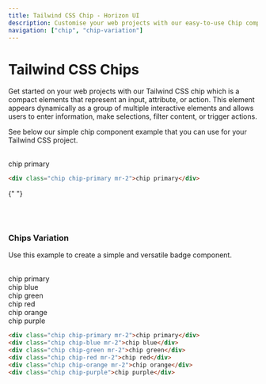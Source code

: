 ```yaml
---
title: Tailwind CSS Chip - Horizon UI
description: Customise your web projects with our easy-to-use Chip component for Tailwind CSS using Material Design guidelines.
navigation: ["chip", "chip-variation"]
---
```


# Tailwind CSS Chips

Get started on your web projects with our Tailwind CSS chip which is a compact elements that represent an input, attribute, or action. This element appears dynamically as a group of multiple interactive elements and allows users to enter information, make selections, filter content, or trigger actions.

See below our simple chip component example that you can use for your Tailwind CSS project.

<br />

<ComponentCard id='chip'>
  <div className='chip chip-primary mr-2'>chip primary</div>
</ComponentCard>

```html showLineNumbers
<div class="chip chip-primary mr-2">chip primary</div>
```

{" "}

<br />
<br />

### Chips Variation

Use this example to create a simple and versatile badge component.

<br />

<ComponentCard id='chip'>
  <div className='flex'>
    <div className='chip chip-primary mr-2'>chip primary</div>
    <div className='chip chip-blue mr-2'>chip blue</div>
    <div className='chip chip-green mr-2'>chip green</div>
    <div className='chip chip-red mr-2'>chip red</div>
    <div className='chip chip-orange mr-2'>chip orange</div>
    <div className='chip chip-purple'>chip purple</div>
  </div>
</ComponentCard>

```html showLineNumbers
<div class="chip chip-primary mr-2">chip primary</div>
<div class="chip chip-blue mr-2">chip blue</div>
<div class="chip chip-green mr-2">chip green</div>
<div class="chip chip-red mr-2">chip red</div>
<div class="chip chip-orange mr-2">chip orange</div>
<div class="chip chip-purple">chip purple</div>
```
